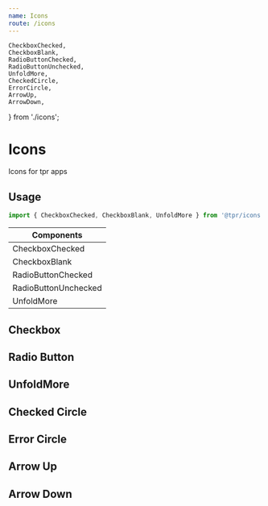 ```yaml
---
name: Icons
route: /icons
---
```


	CheckboxChecked,
	CheckboxBlank,
	RadioButtonChecked,
	RadioButtonUnchecked,
	UnfoldMore,
	CheckedCircle,
	ErrorCircle,
	ArrowUp,
	ArrowDown,
} from './icons';

# Icons

Icons for tpr apps

## Usage

```js
import { CheckboxChecked, CheckboxBlank, UnfoldMore } from '@tpr/icons';
```

| Components           |
| -------------------- |
| CheckboxChecked      |
| CheckboxBlank        |
| RadioButtonChecked   |
| RadioButtonUnchecked |
| UnfoldMore           |

## Checkbox

<Playground>
	<CheckboxChecked />
	<CheckboxBlank />
</Playground>

## Radio Button

<Playground>
	<RadioButtonChecked />
	<RadioButtonUnchecked />
</Playground>

## UnfoldMore

<Playground>
	<UnfoldMore />
</Playground>

## Checked Circle

<Playground>
	<CheckedCircle />
</Playground>

## Error Circle

<Playground>
	<ErrorCircle />
</Playground>

## Arrow Up

<Playground>
	<ArrowUp />
</Playground>

## Arrow Down

<Playground>
	<ArrowDown />
</Playground>
